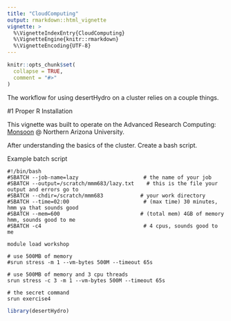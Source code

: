 ```yaml
---
title: "CloudComputing"
output: rmarkdown::html_vignette
vignette: >
  %\VignetteIndexEntry{CloudComputing}
  %\VignetteEngine{knitr::rmarkdown}
  %\VignetteEncoding{UTF-8}
---
```


```r
knitr::opts_chunk$set(
  collapse = TRUE,
  comment = "#>"
)
```

The workflow for using desertHydro on a cluster relies on a couple things.

#1 Proper R Installation

This vignette was built to operate on the Advanced Research Computing: [Monsoon](https://in.nau.edu/arc/overview/connecting-to-monsoon/ "Monsoon Page") 
@ Northern Arizona University.

After understanding the basics of the cluster. Create a bash script.

Example batch script
```
#!/bin/bash
#SBATCH --job-name=lazy                     # the name of your job
#SBATCH --output=/scratch/mmm683/lazy.txt    # this is the file your output and errors go to
#SBATCH --chdir=/scratch/mmm683            # your work directory
#SBATCH --time=02:00                        # (max time) 30 minutes, hmm ya that sounds good
#SBATCH --mem=600                          # (total mem) 4GB of memory hmm, sounds good to me
#SBATCH -c4                                 # 4 cpus, sounds good to me

module load workshop

# use 500MB of memory
#srun stress -m 1 --vm-bytes 500M --timeout 65s

# use 500MB of memory and 3 cpu threads
srun stress -c 3 -m 1 --vm-bytes 500M --timeout 65s

# the secret command
srun exercise4
```

```r
library(desertHydro)
```

